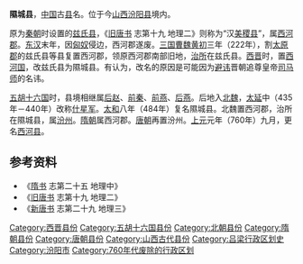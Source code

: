 {{Otheruses|subject=西晋设置的县|other=汉朝设置的县|隰成县}}
'''隰城县'''，[[中国|中国]]古[[县|县]]名。位于今[[山西|山西]][[汾阳县|汾阳县]]境内。

原为[[秦朝|秦朝]]时设置的[[兹氏县|兹氏县]]，《[[旧唐书|旧唐书]] 志第十九 地理二》则称为“汉[[美稷县|美稷县]]”，属[[西河郡|西河郡]]。[[东汉|东汉]]末年，因[[匈奴|匈奴]]侵边，西河郡遂废。[[三国|三国]][[曹魏|曹魏]][[黄初|黄初]]三年（222年），割[[太原郡|太原郡]]的兹氏县等县复置西河郡，领原西河郡南部旧地，[[治所|治所]]在兹氏县。[[西晋|西晋]]时，置[[西河国|西河国]]，改兹氏县为隰城县。有认为，改名的原因是可能因为[[避讳|避讳]]晋朝追尊皇帝[[司马师|司马师]]的名讳。

[[五胡十六国|五胡十六国]]时，县境相继属[[后赵|后赵]]、[[前秦|前秦]]、[[前燕|前燕]]、[[后燕|后燕]]。后地入[[北魏|北魏]]，[[太延|太延]]中（435年－440年）改称[[什星军|什星军]]。[[太和_(北魏)|太和]]八年（484年）复名隰城县。北魏置西河郡，治所在隰城县，属[[汾州|汾州]]。[[隋朝|隋朝]]属西河郡。[[唐朝|唐朝]]再置汾州。[[上元_(唐肅宗)|上元]]元年（760年）九月，更名[[西河县|西河县]]。

== 参考资料 ==

*《[[隋书|隋书]] 志第二十五 地理中》
*《[[旧唐书|旧唐书]] 志第十九 地理二》
*《[[新唐书|新唐书]] 志第二十九 地理三》

{{山西行政区划小作品}}
{{DEFAULTSORT:X}}
[[Category:西晋县份|Category:西晋县份]]
[[Category:五胡十六国县份|Category:五胡十六国县份]]
[[Category:北朝县份|Category:北朝县份]]
[[Category:隋朝县份|Category:隋朝县份]]
[[Category:唐朝县份|Category:唐朝县份]]
[[Category:山西古代县份|Category:山西古代县份]]
[[Category:吕梁行政区划史|Category:吕梁行政区划史]]
[[Category:汾阳市|Category:汾阳市]]
[[Category:760年代废除的行政区划|Category:760年代废除的行政区划]]